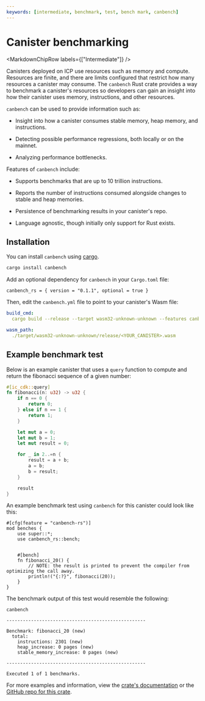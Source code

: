 ```yaml
---
keywords: [intermediate, benchmark, test, bench mark, canbench]
---
```



# Canister benchmarking

<MarkdownChipRow labels={["Intermediate"]} />

Canisters deployed on ICP use resources such as memory and compute. Resources are finite, and there are limits configured that restrict how many resources a canister may consume. The `canbench` Rust crate provides a way to benchmark a canister's resources so developers can gain an insight into how their canister uses memory, instructions, and other resources.

`canbench` can be used to provide information such as:

- Insight into how a canister consumes stable memory, heap memory, and instructions.

- Detecting possible performance regressions, both locally or on the mainnet.

- Analyzing performance bottlenecks.

Features of `canbench` include:

- Supports benchmarks that are up to 10 trillion instructions.

- Reports the number of instructions consumed alongside changes to stable and heap memories.

- Persistence of benchmarking results in your canister's repo.

- Language agnostic, though initially only support for Rust exists.

## Installation

You can install `canbench` using [cargo](https://crates.io/).

```bash
cargo install canbench
```

Add an optional dependency for `canbench` in your `Cargo.toml` file:

``` title="Cargo.toml"
canbench_rs = { version = "0.1.1", optional = true }
```

Then, edit the `canbench.yml` file to point to your canister's Wasm file:

```yml title="canbench.yml"
build_cmd:
  cargo build --release --target wasm32-unknown-unknown --features canbench-rs

wasm_path:
  ./target/wasm32-unknown-unknown/release/<YOUR_CANISTER>.wasm
```

## Example benchmark test

Below is an example canister that uses a `query` function to compute and return the fibonacci sequence of a given number:

```rust title="src/example_backend/src/lib.rs"
#[ic_cdk::query]
fn fibonacci(n: u32) -> u32 {
    if n == 0 {
        return 0;
    } else if n == 1 {
        return 1;
    }

    let mut a = 0;
    let mut b = 1;
    let mut result = 0;

    for _ in 2..=n {
        result = a + b;
        a = b;
        b = result;
    }

    result
}
```

An example benchmark test using `canbench` for this canister could look like this:

```
#[cfg(feature = "canbench-rs")]
mod benches {
    use super::*;
    use canbench_rs::bench;


    #[bench]
    fn fibonacci_20() {
        // NOTE: the result is printed to prevent the compiler from optimizing the call away.
        println!("{:?}", fibonacci(20));
    }
}
```

The benchmark output of this test would resemble the following:

```
canbench

---------------------------------------------------

Benchmark: fibonacci_20 (new)
  total:
    instructions: 2301 (new)
    heap_increase: 0 pages (new)
    stable_memory_increase: 0 pages (new)

---------------------------------------------------

Executed 1 of 1 benchmarks.
```

For more examples and information, view the [crate's documentation](https://docs.rs/canbench-rs) or the [GitHub repo for this crate](https://github.com/dfinity/canbench/tree/main).
